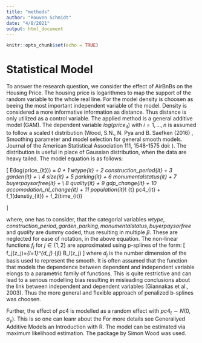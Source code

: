 ```yaml
---
title: "methods"
author: "Rouven Schmidt"
date: "4/8/2021"
output: html_document
---
```


```r
knitr::opts_chunk$set(echo = TRUE)
```

# Statistical Model
To answer the research question, we consider the effect of AirBnBs on the Housing Price. The housing price is logarithmes to map the support of the random variable to the whole real line. For the model density is choosen as beeing the most important independent variable of the model. Density is considered a more informative information as distance. Thus distance is only utilized as a control variable. 
The applied method is a general additive model (GAM). The dependent variable $log(price_{it})$ with $i=1,...,n$ is assumed to follow a scaled t distribution (Wood, S.N., N. Pya and B. Saefken (2016) , Smoothing parameter and model selection for general smooth models. Journal of the American Statistical Association 111, 1548-1575 doi: ). The distribution is useful in place of Gaussian distribution, when the data are heavy tailed. The model equation is as follows:

\[
E(log(price_{it})) = \beta_0 + \beta_1 wtype_{it}  + \beta_2 construction\_period_{it} + \beta_3 garden_{it} + \\
          \beta_4 size_{it} + \beta_5 parking_{it} + \beta_6 monumentalstatus_{it} + \beta_7 buyerpaysorfree_{it} + \\
          \beta_8 quality_{it} + \beta_9 gdp\_change_{it} + \beta_10 accomodation\_nl\_change_{it} + \beta_11 population_{it}\\
          \alpha_{t} pc4_{it} +
          f_1(denstiy_{it}) +
          f_2(time_{it})
          
\]

where, one has to consider, that the categorial variables $wtype,construction\_period, garden, parking, monumentalstatus, buyerpaysorfree$ and  $quality$ are dummy coded, thus resulting in multiple $\beta$. These are neglected for ease of notation, in the above equation. The non-linear functions $f_j$ for $j \in \{1,2\}$ are approximated using p-splines of the form: 
\[
f_j(z_j)=\sum_{l=1}^{d_j} \gamma_{jl} B_l(z_j)
\]
where $d_j$ is the number dimension of the basis used to represent the smooth.
It is often assumed that the function that models the dependence between dependent and independent variable elongs to a parametric family of functions. This is quite restrictive and can lead to a serious modelling bias resulting in misleading conclusions about the link between independent and dependent variables (Giannakas et al., 2003). Thus the more general and flexible approach of penalized b-splines was choosen.


Further, the effect of $pc4$ is modelled as a random effect with $pc4_t \sim N(0,\sigma_\gamma)$. This is so one can leanr about the 
For more details see Generaliyed Additive Models an Introduction with R.
The model can be estimated via maximum likelihood estimation. The \textit{mgcv} package by Simon Wood was used.




